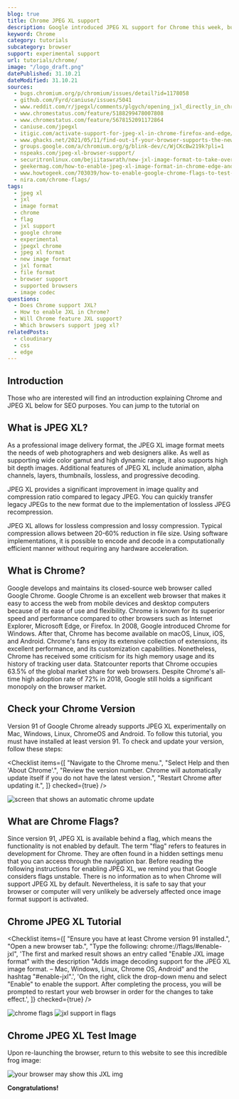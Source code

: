 ```yaml
---
blog: true
title: Chrome JPEG XL support
description: Google introduced JPEG XL support for Chrome this week, but there are still some limitations. We show you how to use it.
keyword: Chrome
category: tutorials
subcategory: browser
support: experimental support
url: tutorials/chrome/
image: "/logo_draft.png"
datePublished: 31.10.21
dateModified: 31.10.21
sources:
  - bugs.chromium.org/p/chromium/issues/detail?id=1178058
  - github.com/Fyrd/caniuse/issues/5041
  - www.reddit.com/r/jpegxl/comments/plgych/opening_jxl_directly_in_chrome_on_android_11/
  - www.chromestatus.com/feature/5188299478007808
  - www.chromestatus.com/feature/5678152091172864
  - caniuse.com/jpegxl
  - itigic.com/activate-support-for-jpeg-xl-in-chrome-firefox-and-edge/
  - www.ghacks.net/2021/05/11/find-out-if-your-browser-supports-the-new-image-format-jpeg-xl/
  - groups.google.com/a/chromium.org/g/blink-dev/c/WjCKcBw219k?pli=1
  - nspeaks.com/jpeg-xl-browser-support/
  - securitronlinux.com/bejiitaswrath/new-jxl-image-format-to-take-over-the-internet/
  - geekermag.com/how-to-enable-jpeg-xl-image-format-in-chrome-edge-and-firefox/
  - www.howtogeek.com/703039/how-to-enable-google-chrome-flags-to-test-beta-features/
  - nira.com/chrome-flags/
tags:
  - jpeg xl
  - jxl
  - image format
  - chrome
  - flag
  - jxl support
  - google chrome
  - experimental
  - jpegxl chrome
  - jpeg xl format
  - new image format
  - jxl format
  - file format
  - browser support
  - supported browsers
  - image codec
questions:
  - Does Chrome support JXL?
  - How to enable JXL in Chrome?
  - Will Chrome feature JXL support?
  - Which browsers support jpeg xl?
relatedPosts:
  - cloudinary
  - css
  - edge
---
```


## Introduction

Those who are interested will find an introduction explaining Chrome and JPEG XL
below for SEO purposes. You can jump to the tutorial on <Link
  href="#chromejpegxltutorial"
  text="how to enable JPEG XL support on Chrome and Chrome for Android by clicking here."
/>

## What is JPEG XL?

As a professional image delivery format, the JPEG XL image format meets the needs of web photographers and web designers alike. As well as supporting wide color gamut and high dynamic range, it also supports high bit depth images. Additional features of JPEG XL include animation, alpha channels, layers, thumbnails, lossless, and progressive decoding.

JPEG XL provides a significant improvement in image quality and compression ratio compared to legacy JPEG. You can quickly transfer legacy JPEGs to the new format due to the implementation of lossless JPEG recompression.

JPEG XL allows for lossless compression and lossy compression. Typical compression allows between 20-60% reduction in file size. Using software implementations, it is possible to encode and decode in a computationally efficient manner without requiring any hardware acceleration.

## What is Chrome?

Google develops and maintains its closed-source web browser called Google Chrome. Google Chrome is an excellent web browser that makes it easy to access the web from mobile devices and desktop computers because of its ease of use and flexibility. Chrome is known for its superior speed and performance compared to other browsers such as Internet Explorer, Microsoft Edge, or Firefox. In 2008, Google introduced Chrome for Windows. After that, Chrome has become available on macOS, Linux, iOS, and Android. Chrome's fans enjoy its extensive collection of extensions, its excellent performance, and its customization capabilities.
Nonetheless, Chrome has received some criticism for its high memory usage and its history of tracking user data. Statcounter reports that Chrome occupies 63.5% of the global market share for web browsers. Despite Chrome's all-time high adoption rate of 72% in 2018, Google still holds a significant monopoly on the browser market.

## Check your Chrome Version

Version 91 of Google Chrome already supports JPEG XL experimentally on Mac, Windows, Linux, ChromeOS and Android. To follow this tutorial, you must have installed at least version 91. To check and update your version, follow these steps:

<Checklist
  items={[
    "Navigate to the Chrome menu.",
    "Select Help and then 'About Chrome'.",
    "Review the version number. Chrome will automatically update itself if you do not have the latest version.",
    "Restart Chrome after updating it.",
  ]}
  checked={true}
/>

<Image
  url="updating-chrome"
  alt="screen that shows an automatic chrome update"
/>

## What are Chrome Flags?

Since version 91, JPEG XL is available behind a flag, which means the functionality is not enabled by default. The term "flag" refers to features in development for Chrome. They are often found in a hidden settings menu that you can access through the navigation bar. Before reading the following instructions for enabling JPEG XL, we remind you that Google considers flags unstable. There is no information as to when Chrome will support JPEG XL by default. Nevertheless, it is safe to say that your browser or computer will very unlikely be adversely affected once image format support is activated.

## Chrome JPEG XL Tutorial

<Checklist
  items={[
    "Ensure you have at least Chrome version 91 installed.",
    "Open a new browser tab.",
    "Type the following: chrome://flags/#enable-jxl",
    'The first and marked result shows an entry called "Enable JXL image format" with the description "Adds image decoding support for the JPEG XL image format. – Mac, Windows, Linux, Chrome OS, Android" and the hashtag "#enable-jxl".',
    'On the right, click the drop-down menu and select "Enable" to enable the support. After completing the process, you will be prompted to restart your web browser in order for the changes to take effect.',
  ]}
  checked={true}
/>

<Image url="chrome-flag" alt="chrome flags" />
<Image url="jxl-format-enabled" alt="jxl support in flags" />

## Chrome JPEG XL Test Image

Upon re-launching the browser, return to this website to see this incredible frog
image:

![your browser may show this JXL img](/comparison/frog.jxl)

**Congratulations!**
